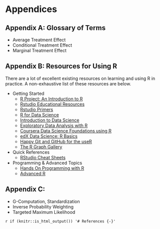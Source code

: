 # Appendices {#appendices}

## Appendix A: Glossary of Terms {#appendix_a_glossary}

 - Average Treatment Effect
 - Conditional Treatment Effect
 - Marginal Treatment Effect




## Appendix B: Resources for Using R {#appendix_b_using_r}

There are a lot of excellent existing resources on learning and using R in practice. A non-exhaustive list of these resources are below.

  - Getting Started
    - [R Project: An Introduction to R](https://cran.r-project.org/doc/manuals/r-release/R-intro.html)
    - [Rstudio Educational Resources](https://education.rstudio.com/)
    - [Rstudio Primers](https://rstudio.cloud/learn/primers)
    - [R for Data Science](https://r4ds.had.co.nz/)
    - [Introduction to Data Science](https://rafalab.github.io/dsbook/)
    - [Exploratory Data Analysis with R](https://bookdown.org/rdpeng/exdata/)
    - [Coursera Data Science Foundations using R](https://www.coursera.org/specializations/data-science-foundations-r)
    - [edX Data Science: R Basics](https://www.edx.org/course/data-science-r-basics)
    - [Happy Git and GitHub for the useR](https://happygitwithr.com/)
    - [The R Graph Gallery](https://r-graph-gallery.com/)
  - Quick References
    - [RStudio Cheat Sheets](https://rstudio.com/resources/cheatsheets/)
  - Programming & Advanced Topics
    - [Hands On Programming with R](https://rstudio-education.github.io/hopr/)
    - [Advanced R](https://adv-r.hadley.nz/)




## Appendix C: {#appendix_c_references_by_method}

  - G-Computation, Standardization
  - Inverse Probability Weighting
  - Targeted Maximum Likelihood


`r if (knitr::is_html_output()) '# References {-}'`
